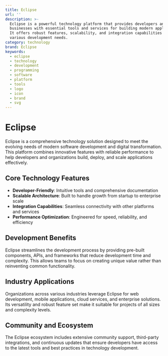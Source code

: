 ```yaml
---
title: Eclipse
url: ''
description: >-
  Eclipse is a powerful technology platform that provides developers and
  businesses with essential tools and services for building modern applications.
  It offers robust features, scalability, and integration capabilities for
  various development needs.
category: technology
brand: Eclipse
keywords:
  - eclipse
  - technology
  - development
  - programming
  - software
  - platform
  - tools
  - logo
  - icon
  - brand
  - svg
---
```


# Eclipse

Eclipse is a comprehensive technology solution designed to meet the evolving needs of modern software development and digital transformation. This platform combines innovative features with reliable performance to help developers and organizations build, deploy, and scale applications effectively.

## Core Technology Features

- **Developer-Friendly**: Intuitive tools and comprehensive documentation
- **Scalable Architecture**: Built to handle growth from startup to enterprise scale
- **Integration Capabilities**: Seamless connectivity with other platforms and services
- **Performance Optimization**: Engineered for speed, reliability, and efficiency

## Development Benefits

Eclipse streamlines the development process by providing pre-built components, APIs, and frameworks that reduce development time and complexity. This allows teams to focus on creating unique value rather than reinventing common functionality.

## Industry Applications

Organizations across various industries leverage Eclipse for web development, mobile applications, cloud services, and enterprise solutions. Its versatility and robust feature set make it suitable for projects of all sizes and complexity levels.

## Community and Ecosystem

The Eclipse ecosystem includes extensive community support, third-party integrations, and continuous updates that ensure developers have access to the latest tools and best practices in technology development.
